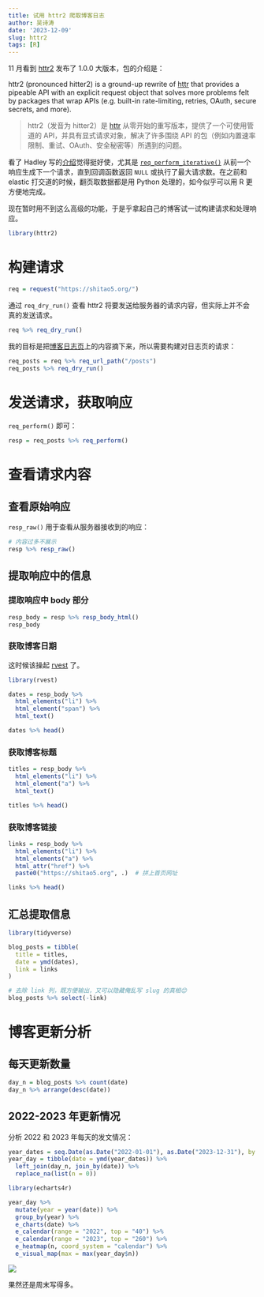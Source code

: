 ```yaml
---
title: 试用 httr2 爬取博客日志
author: 吴诗涛
date: '2023-12-09'
slug: httr2
tags: [R]
---
```


11 月看到 [httr2](https://httr2.r-lib.org/) 发布了 1.0.0 大版本，包的介绍是：

httr2 (pronounced hitter2) is a ground-up rewrite of [httr](https://httr.r-lib.org/) that provides a pipeable API with an explicit request object that solves more problems felt by packages that wrap APIs (e.g. built-in rate-limiting, retries, OAuth, secure secrets, and more).

> httr2（发音为 hitter2）是 [httr](https://httr.r-lib.org/) 从零开始的重写版本，提供了一个可使用管道的 API，并具有显式请求对象，解决了许多围绕 API 的包（例如内置速率限制、重试、OAuth、安全秘密等）所遇到的问题。

看了 Hadley 写的[介绍](https://www.tidyverse.org/blog/2023/11/httr2-1-0-0/)觉得挺好使，尤其是 [`req_perform_iterative()`](https://httr2.r-lib.org/reference/req_perform_iterative.html) 从前一个响应生成下一个请求，直到回调函数返回 `NULL` 或执行了最大请求数。在之前和 elastic 打交道的时候，翻页取数据都是用 Python 处理的，如今似乎可以用 R 更方便地完成。

现在暂时用不到这么高级的功能，于是乎拿起自己的博客试一试构建请求和处理响应。

```r
library(httr2)
```

# 构建请求

```r
req = request("https://shitao5.org/")
```

通过 `req_dry_run()` 查看 httr2 将要发送给服务器的请求内容，但实际上并不会真的发送请求。

```r
req %>% req_dry_run()
```

我的目标是把[博客日志页](https://shitao5.org/posts/)上的内容摘下来，所以需要构建对日志页的请求：

```r
req_posts = req %>% req_url_path("/posts")
req_posts %>% req_dry_run()
```

# 发送请求，获取响应

`req_perform()` 即可：

```r
resp = req_posts %>% req_perform()
```

# 查看请求内容

## 查看原始响应

`resp_raw()` 用于查看从服务器接收到的响应：

```r
# 内容过多不展示
resp %>% resp_raw()
```

## 提取响应中的信息

### 提取响应中 body 部分

```r
resp_body = resp %>% resp_body_html()
resp_body
```

### 获取博客日期

这时候该操起 [rvest](https://rvest.tidyverse.org/) 了。

```r
library(rvest)
```

```r
dates = resp_body %>% 
  html_elements("li") %>% 
  html_element("span") %>% 
  html_text()

dates %>% head()
```

### 获取博客标题

```r
titles = resp_body %>% 
  html_elements("li") %>% 
  html_element("a") %>% 
  html_text()

titles %>% head()
```

### 获取博客链接

```r
links = resp_body %>% 
  html_elements("li") %>% 
  html_elements("a") %>% 
  html_attr("href") %>% 
  paste0("https://shitao5.org", .)  # 拼上首页网址

links %>% head()
```

## 汇总提取信息

```r
library(tidyverse)

blog_posts = tibble(
  title = titles,
  date = ymd(dates),
  link = links
)

# 去除 link 列，既方便输出，又可以隐藏俺乱写 slug 的真相😊
blog_posts %>% select(-link)
```

# 博客更新分析

## 每天更新数量

```r
day_n = blog_posts %>% count(date)
day_n %>% arrange(desc(date))
```

## 2022-2023 年更新情况

分析 2022 和 2023 年每天的发文情况：

```r
year_dates = seq.Date(as.Date("2022-01-01"), as.Date("2023-12-31"), by = "day")
year_day = tibble(date = ymd(year_dates)) %>% 
  left_join(day_n, join_by(date)) %>% 
  replace_na(list(n = 0))
```


```r
library(echarts4r)

year_day %>% 
  mutate(year = year(date)) %>% 
  group_by(year) %>% 
  e_charts(date) %>% 
  e_calendar(range = "2022", top = "40") %>% 
  e_calendar(range = "2023", top = "260") %>% 
  e_heatmap(n, coord_system = "calendar") %>% 
  e_visual_map(max = max(year_day$n))
```

<div class='fullwidth'>
<img src="calendar.png">
</div>

果然还是周末写得多。
